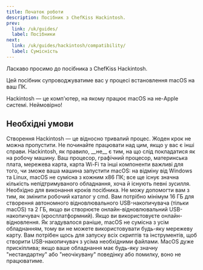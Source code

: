 ---
title: Початок роботи
description: Посібник з ChefKiss Hackintosh.
prev:
  link: /uk/guides/
  label: Посібники
next:
  link: /uk/guides/hackintosh/compatibility/
  label: Сумісність
---


Ласкаво просимо до посібника з ChefKiss Hackintosh.

Цей посібник супроводжуватиме вас у процесі встановлення macOS на ваш ПК.

<Aside type="tip">
Hackintosh — це комп'ютер, на якому працює macOS на не-Apple системі. Неймовірно!
</Aside>

## Необхідні умови

<CardGrid>
    <Card icon="ph:clock-clockwise-duotone" title="Час та терпіння">
    Створення Hackintosh — це відносно тривалий процес. Жоден крок не можна пропустити. Не починайте працювати над цим, якщо у вас є інші справи. Hackintosh, як правило, __не__ є тим, на що слід покладатися як на робочу машину.
    </Card>
    <Card icon="ph:plugs-connected-duotone" title="Сумісна система">
    Ваш процесор, графічний процесор, материнська плата, мережева карта, карта Wi-Fi та інші компоненти важливі для того, чи зможе ваша машина запустити macOS: на відміну від Windows та Linux, macOS не сумісна з кожним x86 ПК; все ще існує значна кількість непідтримуваного обладнання, хоча й існують певні зусилля.
    </Card>
    <Card icon="ph:terminal-window-duotone" title="Базові знання командного рядка">
    Необхідно для виконання кроків посібника. Не можу допомогти вам з тим, як змінити робочий каталог у cmd.
    </Card>
    <Card icon="ph:usb-duotone" title="USB-накопичувач достатнього об'єму">
    Вам потрібно мінімум 16 ГБ для створення автономного відновлювального USB-накопичувача (тільки macOS) та 2 ГБ, якщо ви створюєте онлайн-відновлювальний USB-накопичувач (кросплатформний).
    </Card>
    <Card icon="ph:network-duotone" title="Сумісна мережева карта">
    Якщо ви використовуєте онлайн-відновлення. Як згадувалося раніше, macOS не сумісна з усім обладнанням, тому ви не можете використовувати будь-яку мережеву карту.
    </Card>
    <Card icon="ph:computer-tower-duotone" title="Працюючий комп'ютер">
    Вам потрібен щось для запуску всіх скриптів та інструментів, щоб створити USB-накопичувач з усіма необхідними файлами.
    </Card>
    <Card icon="ph:seal-check-duotone" title="Оновлена прошивка">
    MacOS дуже прискіплива; якщо ваше обладнання має будь-яку значну "нестандартну" або "неочікувану" поведінку або помилку, воно не працюватиме.
    </Card>
</CardGrid>
